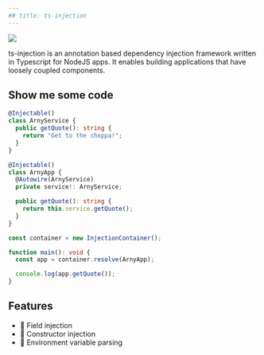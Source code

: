```yaml
---
## title: ts-injection
---
```



<div style={{ display: "flex", justifyContent: "center", padding: "2rem" }}>
  <img src="/ts-injection/img/logo.png" style={{ width: "150px" }} />
</div>

<Badges />

ts-injection is an annotation based dependency injection framework written in Typescript for NodeJS apps. It enables building
applications that have loosely coupled components.

## Show me some code

```typescript
@Injectable()
class ArnyService {
  public getQuote(): string {
    return "Get to the choppa!";
  }
}

@Injectable()
class ArnyApp {
  @Autowire(ArnyService)
  private service!: ArnyService;

  public getQuote(): string {
    return this.service.getQuote();
  }
}

const container = new InjectionContainer();

function main(): void {
  const app = container.resolve(ArnyApp);

  console.log(app.getQuote());
}
```

## Features

- 🌾 Field injection
- 🔨 Constructor injection
- 🔢 Environment variable parsing
